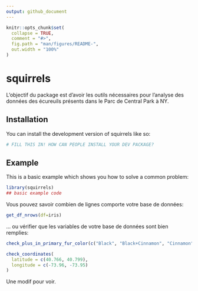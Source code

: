 ```yaml
---
output: github_document
---
```


<!-- README.md is generated from README.Rmd. Please edit that file -->

```r
knitr::opts_chunk$set(
  collapse = TRUE,
  comment = "#>",
  fig.path = "man/figures/README-",
  out.width = "100%"
)
```

# squirrels

<!-- badges: start -->
<!-- badges: end -->

L'objectif du package est d'avoir les outils nécessaires pour l'analyse des données des écureuils présents dans le Parc de Central Park à NY.

## Installation

You can install the development version of squirrels like so:

``` r
# FILL THIS IN! HOW CAN PEOPLE INSTALL YOUR DEV PACKAGE?
```

## Example

This is a basic example which shows you how to solve a common problem:

```r
library(squirrels)
## basic example code
```

Vous pouvez savoir combien de lignes comporte votre base de données:

```r
get_df_nrows(df=iris)
```

... ou vérifier que les variables de votre base de données sont bien remplies:

```r

check_plus_in_primary_fur_color(c("Black", "Black+Cinnamon", "Cinnamon", NA))

check_coordinates(
  latitude = c(40.766, 40.799),
  longitude = c(-73.96, -73.95)
)
```


Une modif pour voir.
